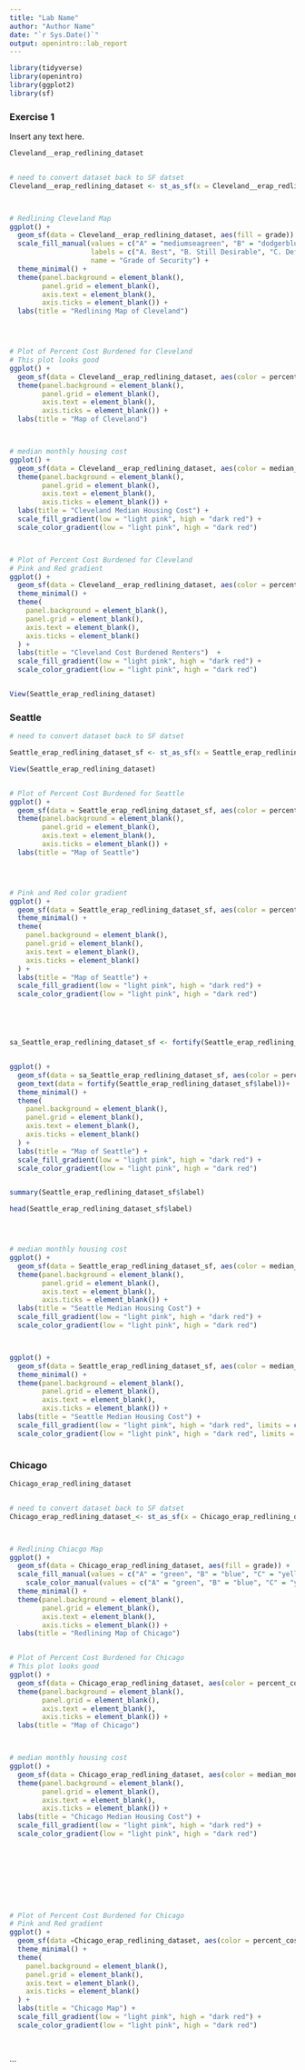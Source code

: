 ```yaml
---
title: "Lab Name"
author: "Author Name"
date: "`r Sys.Date()`"
output: openintro::lab_report
---
```


```r
library(tidyverse)
library(openintro)
library(ggplot2)
library(sf)
```

### Exercise 1

Insert any text here.

```r


Cleveland__erap_redlining_dataset


# need to convert dataset back to SF datset
Cleveland__erap_redlining_dataset <- st_as_sf(x = Cleveland__erap_redlining_dataset)



# Redlining Cleveland Map
ggplot() +
  geom_sf(data = Cleveland__erap_redlining_dataset, aes(fill = grade)) +
  scale_fill_manual(values = c("A" = "mediumseagreen", "B" = "dodgerblue3", "C" = "khaki1", "D" = "indianred", "Unknown" = "gray48"),
                    labels = c("A. Best", "B. Still Desirable", "C. Definitely Declining", "D. Hazardous", "E. Industrial/Business"),
                    name = "Grade of Security") + 
  theme_minimal() +
  theme(panel.background = element_blank(),
        panel.grid = element_blank(),
        axis.text = element_blank(),
        axis.ticks = element_blank()) +
  labs(title = "Redlining Map of Cleveland")




# Plot of Percent Cost Burdened for Cleveland
# This plot looks good 
ggplot() +
  geom_sf(data = Cleveland__erap_redlining_dataset, aes(color = percent_cost_burdened_renters, fill = percent_cost_burdened_renters)) + theme_minimal() +
  theme(panel.background = element_blank(),
        panel.grid = element_blank(),
        axis.text = element_blank(),
        axis.ticks = element_blank()) +
  labs(title = "Map of Cleveland")  



# median monthly housing cost
ggplot() +
  geom_sf(data = Cleveland__erap_redlining_dataset, aes(color = median_monthly_housing_cost, fill = median_monthly_housing_cost)) + theme_minimal() +
  theme(panel.background = element_blank(),
        panel.grid = element_blank(),
        axis.text = element_blank(),
        axis.ticks = element_blank()) +
  labs(title = "Cleveland Median Housing Cost") +
  scale_fill_gradient(low = "light pink", high = "dark red") +
  scale_color_gradient(low = "light pink", high = "dark red") 



# Plot of Percent Cost Burdened for Cleveland
# Pink and Red gradient
ggplot() +
  geom_sf(data = Cleveland__erap_redlining_dataset, aes(color = percent_cost_burdened_renters, fill = percent_cost_burdened_renters)) + 
  theme_minimal() +
  theme(
    panel.background = element_blank(),
    panel.grid = element_blank(),
    axis.text = element_blank(),
    axis.ticks = element_blank()
  ) +
  labs(title = "Cleveland Cost Burdened Renters")  +
  scale_fill_gradient(low = "light pink", high = "dark red") +
  scale_color_gradient(low = "light pink", high = "dark red") 


View(Seattle_erap_redlining_dataset)

```










### Seattle

```r
# need to convert dataset back to SF datset

Seattle_erap_redlining_dataset_sf <- st_as_sf(x = Seattle_erap_redlining_dataset)

View(Seattle_erap_redlining_dataset)


# Plot of Percent Cost Burdened for Seattle
ggplot() +
  geom_sf(data = Seattle_erap_redlining_dataset_sf, aes(color = percent_cost_burdened_renters, fill = percent_cost_burdened_renters)) + theme_minimal() +
  theme(panel.background = element_blank(),
        panel.grid = element_blank(),
        axis.text = element_blank(),
        axis.ticks = element_blank()) +
  labs(title = "Map of Seattle")  




# Pink and Red color gradient
ggplot() +
  geom_sf(data = Seattle_erap_redlining_dataset_sf, aes(color = percent_cost_burdened_renters, fill = percent_cost_burdened_renters)) + 
  theme_minimal() +
  theme(
    panel.background = element_blank(),
    panel.grid = element_blank(),
    axis.text = element_blank(),
    axis.ticks = element_blank()
  ) +
  labs(title = "Map of Seattle") +
  scale_fill_gradient(low = "light pink", high = "dark red") +
  scale_color_gradient(low = "light pink", high = "dark red") 





sa_Seattle_erap_redlining_dataset_sf <- fortify(Seattle_erap_redlining_dataset_sf)


ggplot() +
  geom_sf(data = sa_Seattle_erap_redlining_dataset_sf, aes(color = percent_cost_burdened_renters, fill = percent_cost_burdened_renters)) + 
  geom_text(data = fortify(Seattle_erap_redlining_dataset_sf$label))+
  theme_minimal() +
  theme(
    panel.background = element_blank(),
    panel.grid = element_blank(),
    axis.text = element_blank(),
    axis.ticks = element_blank()
  ) +
  labs(title = "Map of Seattle") + 
  scale_fill_gradient(low = "light pink", high = "dark red") +
  scale_color_gradient(low = "light pink", high = "dark red")


summary(Seattle_erap_redlining_dataset_sf$label)

head(Seattle_erap_redlining_dataset_sf$label)




# median monthly housing cost
ggplot() +
  geom_sf(data = Seattle_erap_redlining_dataset_sf, aes(color = median_monthly_housing_cost, fill = median_monthly_housing_cost)) + theme_minimal() +
  theme(panel.background = element_blank(),
        panel.grid = element_blank(),
        axis.text = element_blank(),
        axis.ticks = element_blank()) +
  labs(title = "Seattle Median Housing Cost") +
  scale_fill_gradient(low = "light pink", high = "dark red") +
  scale_color_gradient(low = "light pink", high = "dark red") 



ggplot() +
  geom_sf(data = Seattle_erap_redlining_dataset_sf, aes(color = median_monthly_housing_cost, fill = median_monthly_housing_cost)) +
  theme_minimal() +
  theme(panel.background = element_blank(),
        panel.grid = element_blank(),
        axis.text = element_blank(),
        axis.ticks = element_blank()) +
  labs(title = "Seattle Median Housing Cost") +
  scale_fill_gradient(low = "light pink", high = "dark red", limits = c(300, 4000)) +
  scale_color_gradient(low = "light pink", high = "dark red", limits = c(300, 4000))



```



### Chicago



```r


Chicago_erap_redlining_dataset


# need to convert dataset back to SF datset
Chicago_erap_redlining_dataset_<- st_as_sf(x = Chicago_erap_redlining_dataset)



# Redlining Chiacgo Map
ggplot() +
  geom_sf(data = Chicago_erap_redlining_dataset, aes(fill = grade)) +
  scale_fill_manual(values = c("A" = "green", "B" = "blue", "C" = "yellow", "D" = "red", "Unknown" = "light gray")) + 
    scale_color_manual(values = c("A" = "green", "B" = "blue", "C" = "yellow", "D" = "red", "Unknown" = "light gray")) +
  theme_minimal() +
  theme(panel.background = element_blank(),
        panel.grid = element_blank(),
        axis.text = element_blank(),
        axis.ticks = element_blank()) +
  labs(title = "Redlining Map of Chicago")


# Plot of Percent Cost Burdened for Chicago
# This plot looks good 
ggplot() +
  geom_sf(data = Chicago_erap_redlining_dataset, aes(color = percent_cost_burdened_renters, fill = percent_cost_burdened_renters)) + theme_minimal() +
  theme(panel.background = element_blank(),
        panel.grid = element_blank(),
        axis.text = element_blank(),
        axis.ticks = element_blank()) +
  labs(title = "Map of Chicago")  



# median monthly housing cost
ggplot() +
  geom_sf(data = Chicago_erap_redlining_dataset, aes(color = median_monthly_housing_cost, fill = median_monthly_housing_cost)) + theme_minimal() +
  theme(panel.background = element_blank(),
        panel.grid = element_blank(),
        axis.text = element_blank(),
        axis.ticks = element_blank()) +
  labs(title = "Chicago Median Housing Cost") +
  scale_fill_gradient(low = "light pink", high = "dark red") +
  scale_color_gradient(low = "light pink", high = "dark red") 



         
         


         

# Plot of Percent Cost Burdened for Chicago
# Pink and Red gradient
ggplot() +
  geom_sf(data =Chicago_erap_redlining_dataset, aes(color = percent_cost_burdened_renters, fill = percent_cost_burdened_renters)) + 
  theme_minimal() +
  theme(
    panel.background = element_blank(),
    panel.grid = element_blank(),
    axis.text = element_blank(),
    axis.ticks = element_blank()
  ) +
  labs(title = "Chicago Map") +
  scale_fill_gradient(low = "light pink", high = "dark red") +
  scale_color_gradient(low = "light pink", high = "dark red") 




```

...

